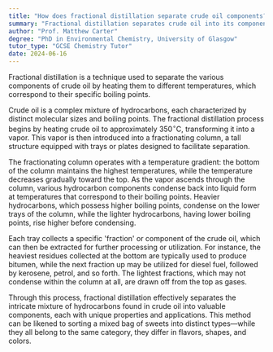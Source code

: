 ```yaml
---
title: "How does fractional distillation separate crude oil components?"
summary: "Fractional distillation separates crude oil into its components by heating them to various temperatures, utilizing their differing boiling points for effective separation."
author: "Prof. Matthew Carter"
degree: "PhD in Environmental Chemistry, University of Glasgow"
tutor_type: "GCSE Chemistry Tutor"
date: 2024-06-16
---
```


Fractional distillation is a technique used to separate the various components of crude oil by heating them to different temperatures, which correspond to their specific boiling points.

Crude oil is a complex mixture of hydrocarbons, each characterized by distinct molecular sizes and boiling points. The fractional distillation process begins by heating crude oil to approximately $350^\circ \text{C}$, transforming it into a vapor. This vapor is then introduced into a fractionating column, a tall structure equipped with trays or plates designed to facilitate separation.

The fractionating column operates with a temperature gradient: the bottom of the column maintains the highest temperatures, while the temperature decreases gradually toward the top. As the vapor ascends through the column, various hydrocarbon components condense back into liquid form at temperatures that correspond to their boiling points. Heavier hydrocarbons, which possess higher boiling points, condense on the lower trays of the column, while the lighter hydrocarbons, having lower boiling points, rise higher before condensing.

Each tray collects a specific 'fraction' or component of the crude oil, which can then be extracted for further processing or utilization. For instance, the heaviest residues collected at the bottom are typically used to produce bitumen, while the next fraction up may be utilized for diesel fuel, followed by kerosene, petrol, and so forth. The lightest fractions, which may not condense within the column at all, are drawn off from the top as gases.

Through this process, fractional distillation effectively separates the intricate mixture of hydrocarbons found in crude oil into valuable components, each with unique properties and applications. This method can be likened to sorting a mixed bag of sweets into distinct types—while they all belong to the same category, they differ in flavors, shapes, and colors.
    